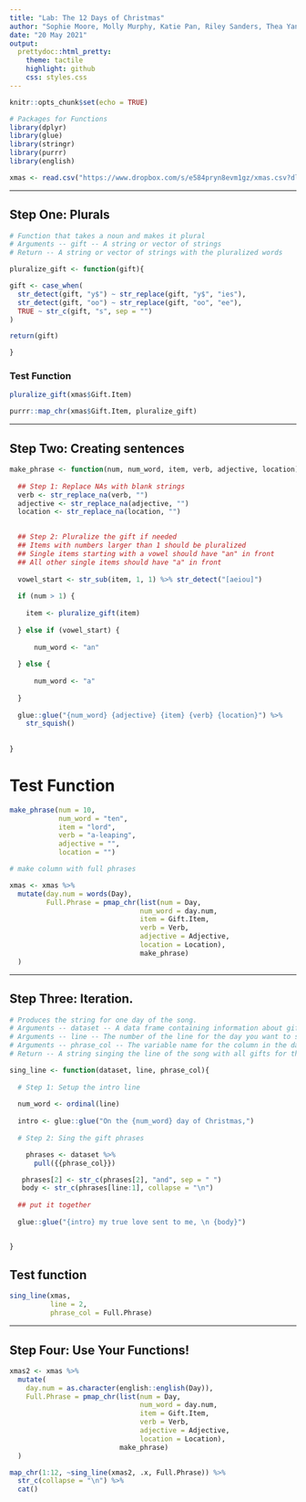```yaml
---
title: "Lab: The 12 Days of Christmas"
author: "Sophie Moore, Molly Murphy, Katie Pan, Riley Sanders, Thea Yang"
date: "20 May 2021"
output:
  prettydoc::html_pretty:
    theme: tactile
    highlight: github
    css: styles.css
---
```


```r
knitr::opts_chunk$set(echo = TRUE)

# Packages for Functions
library(dplyr)
library(glue)
library(stringr)
library(purrr)
library(english)
```

```r
xmas <- read.csv("https://www.dropbox.com/s/e584pryn8evm1gz/xmas.csv?dl=1")
```

---

## Step One:  Plurals

```r
# Function that takes a noun and makes it plural
# Arguments -- gift -- A string or vector of strings
# Return -- A string or vector of strings with the pluralized words

pluralize_gift <- function(gift){

gift <- case_when(
  str_detect(gift, "y$") ~ str_replace(gift, "y$", "ies"),
  str_detect(gift, "oo") ~ str_replace(gift, "oo", "ee"),
  TRUE ~ str_c(gift, "s", sep = "")
)

return(gift)

}
```


### Test Function

```r

pluralize_gift(xmas$Gift.Item)

purrr::map_chr(xmas$Gift.Item, pluralize_gift)

```


---


## Step Two: Creating sentences

```r
make_phrase <- function(num, num_word, item, verb, adjective, location) {
  
  ## Step 1: Replace NAs with blank strings
  verb <- str_replace_na(verb, "")
  adjective <- str_replace_na(adjective, "")
  location <- str_replace_na(location, "")

  
  ## Step 2: Pluralize the gift if needed
  ## Items with numbers larger than 1 should be pluralized
  ## Single items starting with a vowel should have "an" in front
  ## All other single items should have "a" in front
  
  vowel_start <- str_sub(item, 1, 1) %>% str_detect("[aeiou]")
  
  if (num > 1) {
    
    item <- pluralize_gift(item)
    
  } else if (vowel_start) {
  
      num_word <- "an"
    
  } else {
    
      num_word <- "a"
    
  }
  
  glue::glue("{num_word} {adjective} {item} {verb} {location}") %>%
    str_squish()
  
  
}
```


# Test Function

```r
make_phrase(num = 10,
            num_word = "ten",
            item = "lord",
            verb = "a-leaping",
            adjective = "",
            location = "")
```

```r
# make column with full phrases

xmas <- xmas %>%
  mutate(day.num = words(Day), 
         Full.Phrase = pmap_chr(list(num = Day, 
                                num_word = day.num, 
                                item = Gift.Item, 
                                verb = Verb, 
                                adjective = Adjective, 
                                location = Location), 
                                make_phrase)
  )

```


---


## Step Three:  Iteration.

```r
# Produces the string for one day of the song.
# Arguments -- dataset -- A data frame containing information about gifts
# Arguments -- line -- The number of the line for the day you want to sing about
# Arguments -- phrase_col -- The variable name for the column in the dataset that contains the gift phrases
# Return -- A string singing the line of the song with all gifts for the given day.

sing_line <- function(dataset, line, phrase_col){
  
  # Step 1: Setup the intro line
  
  num_word <- ordinal(line)
  
  intro <- glue::glue("On the {num_word} day of Christmas,")
  
  # Step 2: Sing the gift phrases

    phrases <- dataset %>% 
      pull({{phrase_col}})

   phrases[2] <- str_c(phrases[2], "and", sep = " ")
   body <- str_c(phrases[line:1], collapse = "\n")
    
  ## put it together
    
  glue::glue("{intro} my true love sent to me, \n {body}")


}

```


## Test function
```r
sing_line(xmas, 
          line = 2, 
          phrase_col = Full.Phrase)

```

---

## Step Four: Use Your Functions!

```r
xmas2 <- xmas %>%
  mutate(
    day.num = as.character(english::english(Day)), 
    Full.Phrase = pmap_chr(list(num = Day, 
                                num_word = day.num, 
                                item = Gift.Item, 
                                verb = Verb, 
                                adjective = Adjective, 
                                location = Location), 
                           make_phrase)
  )

map_chr(1:12, ~sing_line(xmas2, .x, Full.Phrase)) %>%
  str_c(collapse = "\n") %>%
  cat()

```
